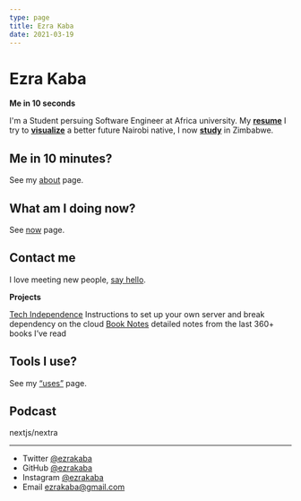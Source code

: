 ```yaml
---
type: page
title: Ezra Kaba
date: 2021-03-19
---
```


# Ezra Kaba

**Me in 10 seconds**

I'm a Student persuing Software Engineer at Africa university.
My [**resume**](https://notion.so/)
I try to [**visualize**](https://google.com/) a better future
Nairobi native, I now [**study**](https://google.com/) in Zimbabwe.

## Me in 10 minutes?
See my [about](https://www.notion.so/About-9355ca02c8b64396aed65cd03749183b?pvs=21) page.

## What am I doing now?
See [now](https://www.notion.so/Now-db7c269b9a4a4c9dbaaf9c75f8c5edc3?pvs=21) page.

## Contact me
I love meeting new people, [say hello](https://www.notion.so/resume-ba0cee2a8efb41eb81708af8367cced3?pvs=21).

**Projects**

[Tech Independence](https://www.notion.so/Tech-Independence-ce15323a79d14f03b6b7c25aa893411e?pvs=21) Instructions to set up your own server and break dependency on the cloud
[Book Notes](https://www.notion.so/8d60245d6b1d41c1a811a5acf8a9a2f2?pvs=21) detailed notes from the last 360+ books I’ve read

## Tools I use?
See my [“uses”](https://www.notion.so/Tools-442a89dbaf764fa2b20efc4315b558d4?pvs=21) page.

## Podcast
nextjs/nextra

---

- Twitter [@ezrakaba](https://twitter.com/ezrakaba)
- GitHub [@ezrakaba](https://github.com/ezrakaba)
- Instagram [@ezrakaba](https://instagram.com/ezrakaba)
- Email ezrakaba@gmail.com
